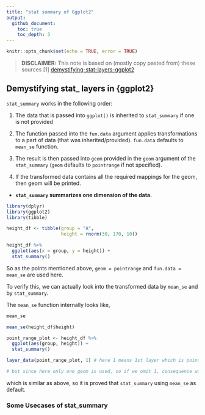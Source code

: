 ```yaml
---
title: "stat summary of Ggplot2"
output:
  github_document:
    toc: true
    toc_depth: 3 
---
```


```r
knitr::opts_chunk$set(echo = TRUE, error = TRUE)

```


> **DISCLAIMER:** This note is based on (mostly copy pasted from) these sources
> [1] [demystifying-stat-layers-ggplot2](https://yjunechoe.github.io/posts/2020-09-26-demystifying-stat-layers-ggplot2/)

## Demystifying stat_ layers in {ggplot2}

`stat_summary` works in the following order:

1. The data that is passed into `ggplot()` is inherited to `stat_summary` if one is not provided

2. The function passed into the `fun.data` argument applies transformations to a part of data (that was inherited/provided). `fun.data` defaults to `mean_se` function.

3. The result is then passed into `geom` provided in the `geom` argument of the `stat_summary` (`geom` defaults to `pointrange` if not specified).

4. If the transformed data contains all the required mappings for the geom, then geom will be printed.


- **`stat_summary` summarizes one dimension of the data.**


```r
library(dplyr)
library(ggplot2)
library(tibble)
```



```r
height_df <- tibble(group = "A",
                    height = rnorm(30, 170, 10))

height_df %>% 
  ggplot(aes(x = group, y = height)) +
  stat_summary()
```


So as the points mentioned above, `geom = pointrange` and `fun.data = mean_se` are used here.

To verify this, we can actually look into the transformed data by `mean_se` and by `stat_summary`.

The `mean_se` function internally looks like,

```r
mean_se

mean_se(height_df$height)
```

```r
point_range_plot <- height_df %>% 
  ggplot(aes(group, height)) + 
  stat_summary()

layer_data(point_range_plot, 1) # here 1 means 1st layer which is pointrange here,

# but since here only one geom is used, so if we omit 1, consequence will be same.
```

which is similar as above, so it is proved that `stat_summary` using `mean_se` as default.

### Some Usecases of stat_summary
